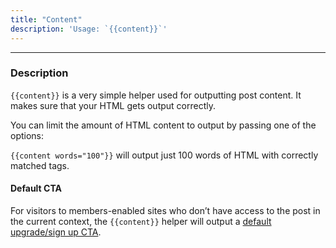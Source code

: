 ```yaml
---
title: "Content"
description: 'Usage: `{{content}}`'
---
```


***

### Description

`{{content}}` is a very simple helper used for outputting post content. It makes sure that your HTML gets output correctly.

You can limit the amount of HTML content to output by passing one of the options:

`{{content words="100"}}` will output just 100 words of HTML with correctly matched tags.

#### Default CTA

For visitors to members-enabled sites who don’t have access to the post in the current context, the `{{content}}` helper will output a [default upgrade/sign up CTA](/themes/members/#default-cta).